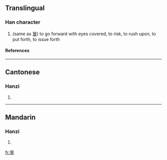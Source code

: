 ==Translingual==
===Han character===
{{Han char|rn=13|rad=冂|as=09|sn=11|four=|canj=日月山山 (ABUU)}}
# (same as [[冒]]) to go forward with eyes covered, to risk, to rush upon, to put forth, to issue forth
====References====
{{Han ref|kx=0129.290|hdz=21512.100|uh=34BB|ud=13499}}

----
==Cantonese==
===Hanzi===
{{yue-hanzi|jyut=|y=mou6}}
# {{defn|Cantonese}}

----
==Mandarin==
===Hanzi===
{{cmn-hanzi|pin=[[mào]] ([[mao4]])|wg=mao<sup>4</sup>}}
# {{defn|Mandarin}}

[[fr:㒻]]